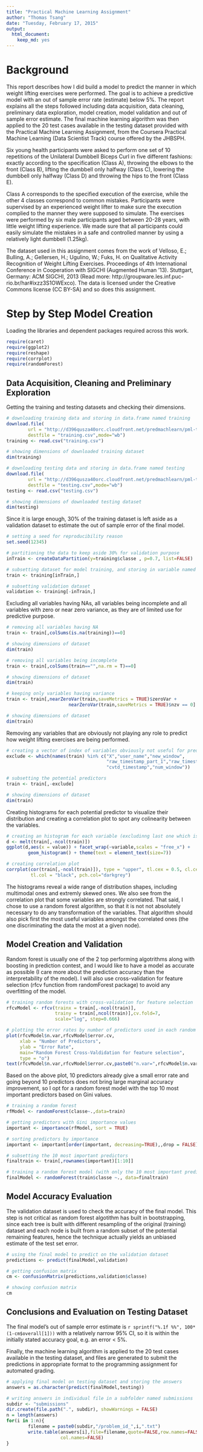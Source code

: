 ```yaml
---
title: "Practical Machine Learning Assignment"
author: "Thomas Tsang"
date: "Tuesday, February 17, 2015"
output:
  html_document:
    keep_md: yes
---
```


# Background

This report describes how I did build a model to predict the manner in which 
weight lifting exercises were performed. The goal is to achieve a predictive
model with an out of sample error rate (estimate) below 5%. The report explains 
all the steps followed including data acquisition, data cleaning, preliminary 
data exploration, model creation, model validation and out of sample error 
estimate. The final machine learning algorithm was then applied to the 20 test 
cases available in the testing dataset provided with the Practical Machine 
Learning Assignment, from the Coursera Practical Machine Learning (Data 
Scientist Track) course offered by the JHBSPH.

Six young health participants were asked to perform one set of 10 repetitions 
of the Unilateral Dumbbell Biceps Curl in five different fashions: exactly 
according to the specification (Class A), throwing the elbows to the front 
(Class B), lifting the dumbbell only halfway (Class C), lowering the dumbbell 
only halfway (Class D) and throwing the hips to the front (Class E).

Class A corresponds to the specified execution of the exercise, while the other 
4 classes correspond to common mistakes. Participants were supervised by an 
experienced weight lifter to make sure the execution complied to the manner 
they were supposed to simulate. The exercises were performed by six male 
participants aged between 20-28 years, with little weight lifting experience. 
We made sure that all participants could easily simulate the mistakes in a safe 
and controlled manner by using a relatively light dumbbell (1.25kg).

The dataset used in this assignment comes from the work of Velloso, E.; 
Bulling, A.; Gellersen, H.; Ugulino, W.; Fuks, H. on Qualitative Activity 
Recognition of Weight Lifting Exercises. Proceedings of 4th International 
Conference in Cooperation with SIGCHI (Augmented Human '13). Stuttgart, 
Germany: ACM SIGCHI, 2013 (Read more: 
http://groupware.les.inf.puc-rio.br/har#ixzz3S1OWExco). The data is licensed 
under the Creative Commons license (CC BY-SA) and so does this assignment.

# Step by Step Model Creation

Loading the libraries and dependent packages required across this work.

```r

require(caret)
require(ggplot2)
require(reshape)   
require(corrplot)
require(randomForest)

```

## Data Acquisition, Cleaning and Preliminary Exploration

Getting the training and testing datasets and checking their dimensions.

```r

# downloading training data and storing in data.frame named training
download.file(
        url = "http://d396qusza40orc.cloudfront.net/predmachlearn/pml-training.csv",
        destfile = "training.csv",mode="wb")
training <- read.csv("training.csv")

# showing dimensions of downloaded training dataset
dim(training)

# downloading testing data and storing in data.frame named testing
download.file(
        url = "http://d396qusza40orc.cloudfront.net/predmachlearn/pml-testing.csv",
        destfile = "testing.csv",mode="wb")
testing <- read.csv("testing.csv")

# showing dimensions of downloaded testing dataset
dim(testing)

```

Since it is large enough, 30% of the training dataset is left aside as a 
validation dataset to estimate the out of sample error of the final model.

```r

# setting a seed for reproducibility reason
set.seed(12345)                

# partitioning the data to keep aside 30% for validation purpose
inTrain <- createDataPartition(y=training$classe , p=0.7, list=FALSE)

# subsetting dataset for model training, and storing in variable named train
train <- training[inTrain,]

# subsetting validation dataset
validation <- training[-inTrain,]

```

Excluding all variables having NAs, all variables being incomplete and all 
variables with zero or near zero variance, as they are of limited use for 
predictive purpose.

```r

# removing all variables having NA
train <- train[,colSums(is.na(training))==0]

# showing dimensions of dataset
dim(train)

# removing all variables being incomplete
train <- train[,colSums(train=="",na.rm = T)==0]

# showing dimensions of dataset
dim(train)

# keeping only variables having variance
train <- train[,nearZeroVar(train,saveMetrics = TRUE)$zeroVar + 
                       nearZeroVar(train,saveMetrics = TRUE)$nzv == 0]

# showing dimensions of dataset
dim(train)

```

Removing any variables that are obviously not playing any role to predict how 
weight lifting exercises are being performed.

```r

# creating a vector of index of variables obviously not useful for prediction 
exclude <- which(names(train) %in% c("X","user_name","new_window",
                                     "raw_timestamp_part_1","raw_timestamp_part_2",
                                     "cvtd_timestamp","num_window"))

# subsetting the potential predictors
train <- train[,-exclude]

# showing dimensions of dataset
dim(train)

```

Creating histograms for each potential predictor to visualize their 
distribution and creating a correlation plot to spot any colinearity between 
the variables.

```r

# creating an histogram for each variable (excludinng last one which is the one to be predicted)
d <- melt(train[,-ncol(train)])
ggplot(d,aes(x = value)) + facet_wrap(~variable,scales = "free_x") + 
        geom_histogram() + theme(text = element_text(size=7))

# creating correlation plot
corrplot(cor(train[,-ncol(train)]), type = "upper", tl.cex = 0.5, cl.cex=0.75, 
         tl.col = "black", pch.col="darkgrey")

```

The histograms reveal a wide range of distribution shapes, including multimodal 
ones and extremly skewed ones. We also see from the correlation plot that some 
variables are strongly correlated. That said, I chose to use a random forest 
algorithm, so that it is not not absolutely necessary to do any transformation 
of the variables. That algorithm should also pick first the most useful 
variables amongst the correlated ones (the one discriminating the data the
most at a given node).

## Model Creation and Validation

Random forest is usually one of the 2 top performing algotrithms along with 
boosting in prediction contest, and I would like to have a model as accurate as 
possible (I care more about the prediction accuracy than the interpretability 
of the model). I will also use cross-validation for feature selection (rfcv 
function from randomForest package) to avoid any overfitting of the model.

```r

# training random forests with cross-validation for feature selection 
rfcvModel <- rfcv(trainx = train[,-ncol(train)],
                  trainy = train[,ncol(train)],cv.fold=7, 
                  scale="log", step=0.666)

# plotting the error rates by number of predictors used in each random forest
plot(rfcvModel$n.var,rfcvModel$error.cv,
     xlab = "Number of Predictors",
     ylab = "Error Rate", 
     main="Random Forest Cross-Valdidation for feature selection",
     type = "o")
text(rfcvModel$n.var,rfcvModel$error.cv,paste0("n.var=",rfcvModel$n.var,"\n",round(rfcvModel$error.cv,5)),cex=0.6,pos=3,col="blue")

```

Based on the above plot, 10 predictors already give a small error rate and  
going beyond 10 predictors does not bring large marginal accuracy improvement, 
so I opt for a random forest model with the top 10 most important predictors 
based on Gini values.

```r

# training a random forest
rfModel <- randomForest(classe~.,data=train)

# getting predictors with Gini importance values
important <- importance(rfModel, sort = TRUE)

# sorting predictors by importance
important <- important[order(important, decreasing=TRUE),,drop = FALSE]

# subsetting the 10 most important predictors
finaltrain <- train[,rownames(important)[1:10]]

# training a random forest model (with only the 10 most important predictors)
finalModel <- randomForest(train$classe ~., data=finaltrain)

```

## Model Accuracy Evaluation

The validation dataset is used to check the accuracy of the final model. This 
step is not critical as random forest algotithm has built in bootstrapping, 
since each tree is built with different resampling of the original (training) 
dataset and each node is built from a random subset of the potential remaining 
features, hence the technique actually yields an unbiased estimate of the test 
set error.

```r

# using the final model to predict on the validation dataset 
predictions <- predict(finalModel,validation)

# getting confusion matrix
cm <- confusionMatrix(predictions,validation$classe)

# showing confusion matrix
cm

```

## Conclusions and Evaluation on Testing Dataset

The final model's out of sample error estimate is 
`r sprintf("%.1f %%", 100*(1-cm$overall[1]))` with a relatively narrow 95% CI, 
so it is within the initially stated accuracy goal, e.g. an error < 5%.

Finally, the machine learning algorithm is applied to the 20 test cases 
available in the testing dataset, and files are generated to submit the  
predictions in appropriate format to the programming assignment for automated 
grading.

```r

# applying final model on testing dataset and storing the answers
answers = as.character(predict(finalModel,testing))

# writing answers in individual file in a subfolder named submissions
subdir <- "submissions"
dir.create(file.path(".", subdir), showWarnings = FALSE)
n = length(answers)
for(i in 1:n){
        filename = paste0(subdir,"/problem_id_",i,".txt")
        write.table(answers[i],file=filename,quote=FALSE,row.names=FALSE,
                    col.names=FALSE)
}

```

